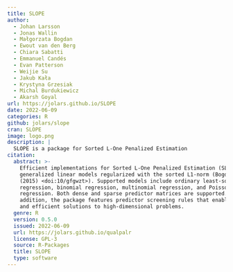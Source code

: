 ```yaml
---
title: SLOPE
author:
  - Johan Larsson
  - Jonas Wallin
  - Małgorzata Bogdan
  - Ewout van den Berg
  - Chiara Sabatti
  - Emmanuel Candés
  - Evan Patterson
  - Weijie Su
  - Jakub Kała
  - Krystyna Grzesiak
  - Michal Burdukiewicz
  - Akarsh Goyal
url: https://jolars.github.io/SLOPE
date: 2022-06-09
categories: R
github: jolars/slope
cran: SLOPE
image: logo.png
description: |
  SLOPE is a package for Sorted L-One Penalized Estimation
citation:
  abstract: >-
    Efficient implementations for Sorted L-One Penalized Estimation (SLOPE):
    generalized linear models regularized with the sorted L1-norm (Bogdan et al.
    (2015) <doi:10/gfgwzt>). Supported models include ordinary least-squares
    regression, binomial regression, multinomial regression, and Poisson
    regression. Both dense and sparse predictor matrices are supported. In
    addition, the package features predictor screening rules that enable fast
    and efficient solutions to high-dimensional problems.
  genre: R
  version: 0.5.0
  issued: 2022-06-09
  url: https://jolars.github.io/qualpalr
  license: GPL-3
  source: R-Packages
  title: SLOPE
  type: software
---
```

